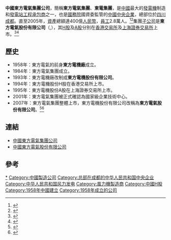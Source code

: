 {{Infobox company 
|name_en = DongFang Electric Corporation
|name = 中國東方電氣集團公司
|logo = dec.png
|type = [[中國中央企業|中國中央企業]]
|local_code_name = CN
|local_code = 9151000062160427XG
|foundation = {{Start date and age|1984|11|6}}<br/>{{PRC}}[[四川省|四川省]][[成都市|成都市]]
|location = {{PRC}}[[四川省|四川省]][[成都市|成都市]][[金牛区|金牛区]]蜀汉路333号
|industry = 通用设备制造业
|key_people = [[董事長|董事長]]：[[俞培根|俞培根]]<br>[[總經理|總經理]]：[[徐鹏_(1965年)|徐鹏]]
|sales =
|profit =
|asset =
|market_value =
|num_employees =
|revenue =
|products =
|parent =
|subsid = 東方電氣股份有限公司 
|homepage = {{URL|www.dongfang.com}}
}}

'''中國東方電氣集團公司'''，簡稱'''東方電氣集團'''、'''東電集團'''，是[[中國|中國]]最大的[[發電機|發電機]]制造和[[發電站|發電站]][[工程|工程]][[承包商|承包商]]之一，也是[[中華人民共和國國務院|國務院]]國資委監管的[[中國中央企業|中國中央企業]]，總部位於[[四川|四川]][[成都|成都]]。直至2005年，[[資產|資產]]總額達400億[[人民幣|人民幣]]，[[員工|員工]]2.8萬人。<ref>{{Cite web |url=http://news.xinhuanet.com/edu/2008-05/15/content_8178492.htm |title=中国东方电气集团公司招聘信息 |accessdate=2009-02-20 |archive-date=2008-12-25 |archive-url=https://web.archive.org/web/20081225131441/http://news.xinhuanet.com/edu/2008-05/15/content_8178492.htm |dead-url=no }}</ref><ref>{{Cite web |url=http://ccnews.people.com.cn/BIG5/87473/87476/87527/7557602.html |title=中國東方電氣集團公司簡介 |accessdate=2009-02-20 |archive-date=2019-02-19 |archive-url=https://web.archive.org/web/20190219170017/http://ccnews.people.com.cn/BIG5/87473/87476/87527/7557602.html |dead-url=no }}</ref>集團[[子公司|子公司]]是'''東方電氣股份有限公司'''（{{hkex|1072}},{{sse|600875}}），其[[H股|H股]]及[[A股|A股]]分別在[[香港交易所|香港交易所]]及[[上海證券交易所|上海證券交易所]]上市。<ref>{{cite news |title=东方电气集团整体上市启幕-搜狐新闻 |url=http://news.sohu.com/20070205/n248036883.shtml |accessdate=2021-11-01 |work=news.sohu.com |archive-date=2021-11-01 |archive-url=https://web.archive.org/web/20211101015409/http://news.sohu.com/20070205/n248036883.shtml }}</ref><ref>{{cite news |title=东方电气集团整体上市或起步_上市公司_财经纵横_新浪网 |url=http://finance.sina.com.cn/stock/s/20061221/07093183651.shtml |accessdate=2021-11-01 |work=finance.sina.com.cn |archive-date=2021-11-01 |archive-url=https://web.archive.org/web/20211101020911/http://finance.sina.com.cn/stock/s/20061221/07093183651.shtml }}</ref>

== 歷史 ==
*1958年：東方電氣的前身'''東方電機廠'''成立。
*1984年：東方電氣集團成立。
*1993年：東方電機廠改制成'''東方電機股份有限公司'''。
*1994年：東方電機股份H股在香港交易所上市。
*1995年：東方電機股份A股在上海證券交易所上市。
*2001年：東方電氣集團被正式確認為國家級企業技術中心。
*2007年：東方電氣集團整體上市，東方電機股份有限公司改稱為'''東方電氣股份有限公司'''。<ref>{{Cite web |url=http://money.finance.sina.com.cn/corp/go.php/vCI_CorpInfo/stockid/600875.phtml |title=东方电气股份有限公司 |accessdate=2009-02-20 |archive-date=2011-09-18 |archive-url=https://web.archive.org/web/20110918174202/http://money.finance.sina.com.cn/corp/go.php/vCI_CorpInfo/stockid/600875.phtml |dead-url=no }}</ref><ref>{{Cite web |url=http://www.dongfang.com/dec/fordec/subpage1.jsp?nid=101&cid=dec |title=东方电气集团公司 |accessdate=2009-02-20 |archive-date=2009-05-04 |archive-url=https://web.archive.org/web/20090504075530/http://www.dongfang.com/dec/fordec/subpage1.jsp?nid=101&cid=dec |dead-url=yes }}</ref>

== 連結 ==
*[http://www.dongfang.com/ 中國東方電氣集團公司]{{Wayback|url=http://www.dongfang.com/ |date=20090220213347 }}
*[http://www.dec-ltd.cn/ 中國東方電氣股份有限公司]{{Wayback|url=http://www.dec-ltd.cn/ |date=20110831201606 }}

== 參考 ==
{{reflist}}

{{中华人民共和国电力公司}}
{{国有重要骨干企业}}
[[Category:中国东方电气集团有限公司|*]]
[[Category:中國製造公司|Category:中國製造公司]]
[[Category:总部在成都的中华人民共和国中央企业|Category:总部在成都的中华人民共和国中央企业]]
[[Category:中华人民共和国风力发电|Category:中华人民共和国风力发电]]
[[Category:風力機製造商|Category:風力機製造商]]
[[Category:中國H股|Category:中國H股]]
[[Category:1958年中國建立|Category:1958年中國建立]]
[[Category:1958年成立的公司|Category:1958年成立的公司]]
